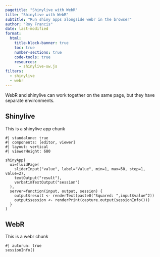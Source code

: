 ```yaml
---
pagetitle: "Shinylive with WebR"
title: "Shinylive with WebR"
subtitle: "Run shiny apps alongside webr in the browser"
author: "Roy Francis"
date: last-modified
format:
  html:
    title-block-banner: true
    toc: true
    number-sections: true
    code-tools: true
    resources: 
      - shinylive-sw.js
filters:
  - shinylive
  - webr
---
```


WebR and shinylive can work together on the same page, but they have separate environments.

## Shinylive

This is a shinylive app chunk

```shinylive-r
#| standalone: true
#| components: [editor, viewer]
#| layout: vertical
#| viewerHeight: 680

shinyApp(
  ui=fluidPage(
    sliderInput("value", label="Value", min=1, max=50, step=1, value=2),
    textOutput("result"),
    verbatimTextOutput("session")
  ),
  server=function(input, output, session) {
    output$result <- renderText(paste0("Squared: ",input$value^2))
    output$session <- renderPrint(capture.output(sessionInfo()))
  }
)
```

## WebR

This is a webr chunk

```webr-r
#| autorun: true
sessionInfo()
```

<!--
docker run --platform linux/amd64 --rm -e PASSWORD=raukr -p 4202:4202 -p 8788:8787 -v ${PWD}:/home/rstudio/raukr ghcr.io/nbisweden/workshop-raukr:latest
-->